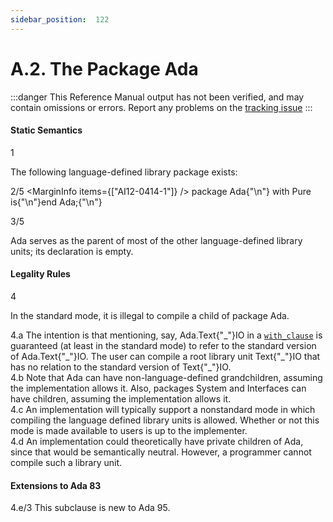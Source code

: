 ```yaml
---
sidebar_position:  122
---
```


# A.2. The Package Ada

:::danger
This Reference Manual output has not been verified,
and may contain omissions or errors.
Report any problems on the [tracking issue](https://github.com/ada-lang-io/ada-lang-io/issues/20)
:::



#### Static Semantics

<MarginText>1</MarginText>
<p>The following language-defined library package exists: <br /></p>

<MarginText>2/5</MarginText>
<MarginInfo items={["AI12-0414-1"]} />
<CodeBlock language="ada">
package Ada{"\n"}   with Pure is{"\n"}end Ada;{"\n"}

</CodeBlock>
<MarginText>3/5</MarginText>
<MarginInfo items={["AI12-0414-1"]} />
<p>Ada serves as the parent of most of the other language-defined library units; its declaration is empty. <br /></p>


#### Legality Rules

<MarginText>4</MarginText>
<p>In the standard mode, it is illegal to compile a child of package Ada. <br /></p>

<AnnotatedOnly>
<MarginText>4.a</MarginText>
<Admonition type="aarm" aarm="reason">
<b></b>The intention is that mentioning, say, Ada.Text{"_"}IO in a <code><a href="/docs/arm/AA-10/AA-10.1#S0294">with_clause</a></code> is guaranteed (at least in the standard mode) to refer to the standard version of Ada.Text{"_"}IO. The user can compile a root library unit Text{"_"}IO that has no relation to the standard version of Text{"_"}IO. <br />
</Admonition>
</AnnotatedOnly>

<AnnotatedOnly>
<MarginText>4.b</MarginText>
<Admonition type="aarm" aarm="ramification">
<b></b>Note that Ada can have non-language-defined grandchildren, assuming the implementation allows it. Also, packages System and Interfaces can have children, assuming the implementation allows it. <br />
</Admonition>
</AnnotatedOnly>

<AnnotatedOnly>
<MarginText>4.c</MarginText>
<Admonition type="aarm" aarm="implementation-note">
<b></b>An implementation will typically support a nonstandard mode in which compiling the language defined library units is allowed. Whether or not this mode is made available to users is up to the implementer.<br />
</Admonition>
</AnnotatedOnly>

<AnnotatedOnly>
<MarginText>4.d</MarginText>
<Admonition type="aarm" aarm="note">
An implementation could theoretically have private children of Ada, since that would be semantically neutral. However, a programmer cannot compile such a library unit. <br />
</Admonition>
</AnnotatedOnly>

<AnnotatedOnly>

#### Extensions to Ada 83

</AnnotatedOnly>
<AnnotatedOnly>
<MarginText>4.e/3</MarginText>
<MarginInfo items={["AI05-0299-1"]} />
<Admonition type="aarm" aarm="note">
This subclause is new to Ada 95. <br />
</Admonition>
</AnnotatedOnly>

